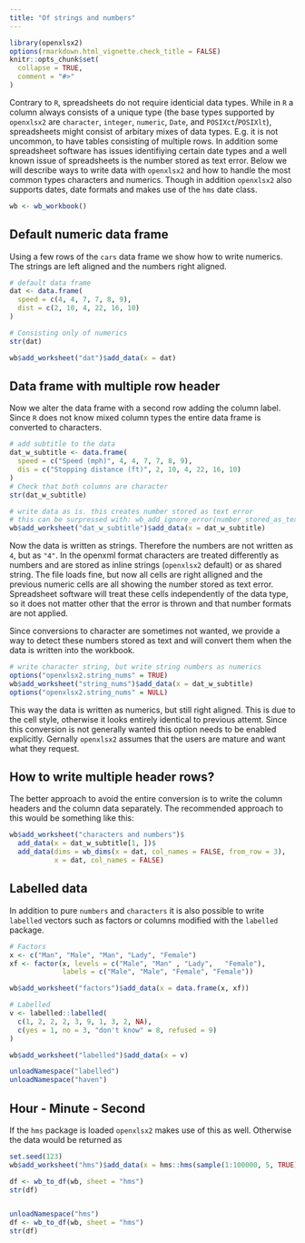 ```yaml
---
title: "Of strings and numbers"
---
```



```r
library(openxlsx2)
options(rmarkdown.html_vignette.check_title = FALSE)
knitr::opts_chunk$set(
  collapse = TRUE,
  comment = "#>"
)
```

Contrary to `R`, spreadsheets do not require identicial data types. While in `R` a column always consists of a unique type (the base types supported by `openxlsx2` are `character`, `integer`, `numeric`, `Date`, and `POSIXct`/`POSIXlt`), spreadsheets might consist of arbitary mixes of data types. E.g. it is not uncommon, to have tables consisting of multiple rows. In addition some spreadsheet software has issues identifiying certain date types and a well known issue of spreadsheets is the number stored as text error. Below we will describe ways to write data with `openxlsx2` and how to handle the most common types characters and numerics. Though in addition `openxlsx2` also supports dates, date formats and makes use of the `hms` date class.

```r
wb <- wb_workbook()
```

## Default numeric data frame

Using a few rows of the `cars` data frame we show how to write numerics. The strings are left aligned and the numbers right aligned.

```r
# default data frame
dat <- data.frame(
  speed = c(4, 4, 7, 7, 8, 9),
  dist = c(2, 10, 4, 22, 16, 10)
)

# Consisting only of numerics
str(dat)

wb$add_worksheet("dat")$add_data(x = dat)
```


## Data frame with multiple row header

Now we alter the data frame with a second row adding the column label. Since `R` does not know mixed column types the entire data frame is converted to characters.

```r
# add subtitle to the data
dat_w_subtitle <- data.frame(
  speed = c("Speed (mph)", 4, 4, 7, 7, 8, 9),
  dis = c("Stopping distance (ft)", 2, 10, 4, 22, 16, 10)
)
# Check that both columns are character
str(dat_w_subtitle)

# write data as is. this creates number stored as text error
# this can be surpressed with: wb_add_ignore_error(number_stored_as_text)
wb$add_worksheet("dat_w_subtitle")$add_data(x = dat_w_subtitle)
```

Now the data is written as strings. Therefore the numbers are not written as `4`, but as `"4"`. In the openxml format characters are treated differently as numbers and are stored as inline strings (`openxlsx2` default) or as shared string. The file loads fine, but now all cells are right alligned and the previous numeric cells are all showing the number stored as text error. Spreadsheet software will treat these cells independently of the data type, so it does not matter other that the error is thrown and that number formats are not applied.

Since conversions to character are sometimes not wanted, we provide a way to detect these numbers stored as text and will convert them when the data is written into the workbook.

```r
# write character string, but write string numbers as numerics
options("openxlsx2.string_nums" = TRUE)
wb$add_worksheet("string_nums")$add_data(x = dat_w_subtitle)
options("openxlsx2.string_nums" = NULL)
```

This way the data is written as numerics, but still right aligned. This is due to the cell style, otherwise it looks entirely identical to previous attemt. Since this conversion is not generally wanted this option needs to be enabled explicitly. Gernally `openxlsx2` assumes that the users are mature and want what they request.

## How to write multiple header rows?

The better approach to avoid the entire conversion is to write the column headers and the column data separately. The recommended approach to this would be something like this:

```r
wb$add_worksheet("characters and numbers")$
  add_data(x = dat_w_subtitle[1, ])$
  add_data(dims = wb_dims(x = dat, col_names = FALSE, from_row = 3),
           x = dat, col_names = FALSE)
```

## Labelled data

In addition to pure `numbers` and `characters` it is also possible to write `labelled` vectors such as factors or columns modified with the `labelled` package.

```r
# Factors
x <- c("Man", "Male", "Man", "Lady", "Female")
xf <- factor(x, levels = c("Male", "Man" , "Lady",   "Female"),
             labels = c("Male", "Male", "Female", "Female"))

wb$add_worksheet("factors")$add_data(x = data.frame(x, xf))

# Labelled
v <- labelled::labelled(
  c(1, 2, 2, 2, 3, 9, 1, 3, 2, NA),
  c(yes = 1, no = 3, "don't know" = 8, refused = 9)
)

wb$add_worksheet("labelled")$add_data(x = v)
```

```r
unloadNamespace("labelled")
unloadNamespace("haven")
```

## Hour - Minute - Second

If the `hms` package is loaded `openxlsx2` makes use of this as well. Otherwise the data would be returned as 

```r
set.seed(123)
wb$add_worksheet("hms")$add_data(x = hms::hms(sample(1:100000, 5, TRUE)))

df <- wb_to_df(wb, sheet = "hms")
str(df)


unloadNamespace("hms")
df <- wb_to_df(wb, sheet = "hms")
str(df)
```


